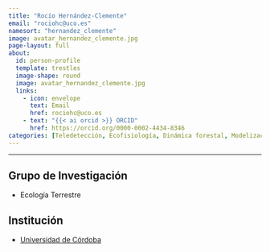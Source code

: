 ```yaml
---
title: "Rocío Hernández-Clemente"
email: "rociohc@uco.es"  
namesort: "hernandez_clemente"
image: avatar_hernandez_clemente.jpg
page-layout: full
about: 
  id: person-profile
  template: trestles
  image-shape: round
  image: avatar_hernandez_clemente.jpg
  links:
    - icon: envelope
      text: Email
      href: rociohc@uco.es
    - text: "{{< ai orcid >}} ORCID"
      href: https://orcid.org/0000-0002-4434-8346
categories: [Teledetección, Ecofisiología, Dinámica forestal, Modelización]
---
```

 
<hr>

:::{#person-profile}

## Grupo de Investigación
- Ecología Terrestre

## Institución
- [Universidad de Córdoba](https://www.uco.es/)

:::
